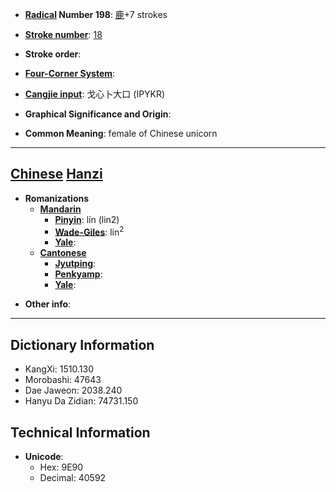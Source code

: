 * '''[[Wiktionary:Chinese radical index| Radical]] Number 198''': [[Wiktionary:Chinese radical index 鹿|鹿]]+7 strokes

* '''[[Wiktionary:Chinese total strokes index|Stroke number]]''': [[Wiktionary:Chinese total strokes index 18|18]]

* '''Stroke order''': 

* '''[[Wiktionary:Chinese four corner index|Four-Corner System]]''': 

* '''[[Wiktionary:Chinese Cangjie index|Cangjie input]]''': 戈心卜大口 (IPYKR)

* '''Graphical Significance and Origin''': 

* '''Common Meaning''': female of Chinese unicorn

----

== [[Chinese]] [[Hanzi]] ==

* '''Romanizations'''
** '''[[Mandarin]]'''
*** '''[[Pinyin]]''': lín (lin2)
*** '''[[Wade-Giles]]''': lin<sup>2</sup>
*** '''[[Yale]]''': 
** '''[[Cantonese]]'''
*** '''[[Jyutping]]''':
*** '''[[Penkyamp]]''': 
*** '''[[Yale]]''': 

* '''Other info''': 

----

== Dictionary Information ==

* KangXi: 1510.130
* Morobashi: 47643
* Dae Jaweon: 2038.240
* Hanyu Da Zidian: 74731.150

== Technical Information ==

* '''Unicode''':
** Hex: 9E90
** Decimal: 40592